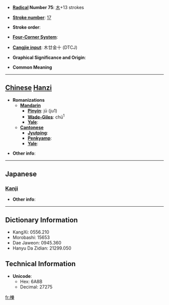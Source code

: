 * '''[[Wiktionary:Chinese radical index| Radical]] Number 75''': [[Wiktionary:Chinese radical index 木|木]]+13 strokes

* '''[[Wiktionary:Chinese total strokes index|Stroke number]]''': [[Wiktionary:Chinese total strokes index 17|17]]

* '''Stroke order''': 

* '''[[Wiktionary:Chinese four corner index|Four-Corner System]]''': 

* '''[[Wiktionary:Chinese Cangjie index|Cangjie input]]''': 木廿金十 (DTCJ)

* '''Graphical Significance and Origin''': 

* '''Common Meaning'''

----

== [[Chinese]] [[Hanzi]] ==

* '''Romanizations'''
** '''[[Mandarin]]'''
*** '''[[Pinyin]]''': jū (ju1)
*** '''[[Wade-Giles]]''': chü<sup>1</sup>
*** '''[[Yale]]''': 
** '''[[Cantonese]]'''
*** '''[[Jyutping]]''':
*** '''[[Penkyamp]]''': 
*** '''[[Yale]]''': 

* '''Other info''': 

----

==Japanese==
===[[Kanji]]===
{{kanji|on readings=[[きょく]] (kyoku), [[こく]] (koku), [[きょう]] (kyō)|kun readings=[[かんじき]] (kanjiki)}}

* '''Other info''':  

----

== Dictionary Information ==

* KangXi: 0556.210
* Morobashi: 15653
* Dae Jaweon: 0945.360
* Hanyu Da Zidian: 21299.050

== Technical Information ==

* '''Unicode''':
** Hex: 6A8B
** Decimal: 27275

[[fr:檋]]